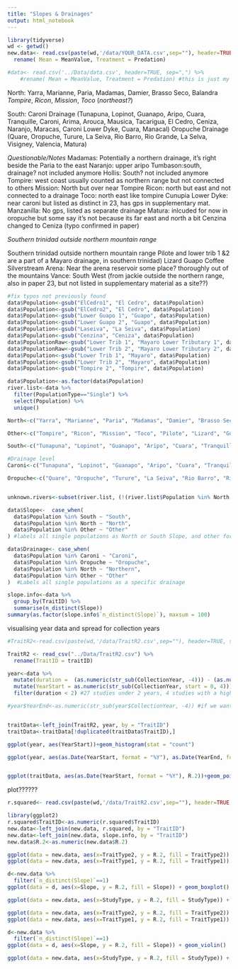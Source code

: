 ```yaml
---
title: "Slopes & Drainages"
output: html_notebook
---
```



```r
library(tidyverse)
wd <- getwd()
new.data<- read.csv(paste(wd,'/data/YOUR_DATA.csv',sep=""), header=TRUE, sep=",") %>% #let's update with the real file name
  rename( Mean = MeanValue, Treatment = Predation)

#data<- read.csv('../Data/data.csv', header=TRUE, sep=",") %>% 
    #rename( Mean = MeanValue, Treatment = Predation) #this is just my old path read in I will delete when we have common path working

```


North: 
Yarra, Marianne, Paria, Madamas, Damier, Brasso Seco, Balandra *Tompire*, *Ricon*, *Mission*, *Toco* (*northeast?*)

South: 
Caroni Drainage (Tunapuna, Lopinot, Guanapo, Aripo, Cuara, Tranquille, Caroni, Arima, Arouca, Mausica, Tacarigua, El Cedro, Ceniza, Naranjo, Maracas, Caroni Lower Dyke, Cuara, Manacal)
Oropuche Drainage (Quare, Oropuche, Turure, La Seiva, Rio Barro, Rio Grande, La Selva, Visigney, Valencia, Matura)

*Questionable/Notes*
Madamas: Potentially a northern drainage, it's right beside the Paria to the east
Naranjo: upper aripo
Tumbason:south, drainage? not included anymore
Hollis: South? not included anymore
Tompire: west coast usually counted as northern range but not connected to others 
Mission: North but over near Tompire
Ricon: north but east and not connected to a drainage
Toco: north east like tompire
Cunupia Lower Dyke: near caroni but listed as distinct in 23, has gps in supplementary mat.	
Manzanilla:	No gps, listed as separate drainage
Matura: inlcuded for now in oropuche but some say it's not because its far east and north a bit
Cenzina changed to Ceniza (typo confirmed in paper)

*Southern trinidad outside northern mountain range*

Southern trinidad outside northern mountain range
Pilote and lower trib 1 &2 are a part of a Mayaro drainage, in southern trinidad)
Lizard
Guapo
Coffee
Silverstream
Arena: Near the arena reservoir some place? thoroughly out of the mountains
Vance: South West (from jackie outside the northern range, also in paper 23, but not listed in supplementary material as a site??)


```r
#fix typos not previously found
data$Population<-gsub("ElCedro1", "El Cedro", data$Population)
data$Population<-gsub("ElCedro2", "El Cedro", data$Population)
data$Population<-gsub("Lower Guapo 1", "Guapo", data$Population)
data$Population<-gsub("Lower Guapo 2", "Guapo", data$Population)
data$Population<-gsub("Laseiva", "La Seiva", data$Population)
data$Population<-gsub("Cenzina", "Ceniza", data$Population)
data$PopulationRaw<-gsub("Lower Trib 1", "Mayaro Lower Tributary 1", data$PopulationRaw)
data$PopulationRaw<-gsub("Lower Trib 2", "Mayaro Lower Tributary 2", data$PopulationRaw)
data$Population<-gsub("Lower Trib 1", "Mayaro", data$Population)
data$Population<-gsub("Lower Trib 2", "Mayaro", data$Population)
data$Population<-gsub("Tompire 2", "Tompire", data$Population)

data$Population<-as.factor(data$Population)
river.list<-data %>% 
  filter(PopulationType=="Single") %>% 
  select(Population) %>% 
  unique()

North<-c("Yarra", "Marianne", "Paria", "Madamas", "Damier", "Brasso Seco", "Balandra") #I think we should keep these together for drainage level, logistically it'll be easier and its how others do it (paper 2 is an example)

Other<-c("Tompire", "Ricon", "Mission", "Toco", "Pilote", "Lizard", "Guapo", "Coffee", "Silverstream", "Arena", "Vance", "Mayaro") #need to finalize with the new lower trib name and update with new papers

South<-c("Tunapuna", "Lopinot", "Guanapo", "Aripo", "Cuara", "Tranquille", "Caroni", "Arima", "Arouca", "Mausica", "Tacarigua", "El Cedro", "Ceniza", "Naranjo", "Maracas", "Caroni Lower Dyke", "Cuara", "Manacal", "Quare", "Oropuche", "Turure", "La Seiva", "Rio Barro", "Rio Grande", "La Selva", "Visigney", "Valencia", "Matura")  

#Drainage level
Caroni<-c("Tunapuna", "Lopinot", "Guanapo", "Aripo", "Cuara", "Tranquille", "Caroni", "Arima", "Arouca", "Mausica", "Tacarigua", "El Cedro", "Ceniza", "Naranjo", "Maracas", "Caroni Lower Dyke", "Cuara", "Manacal")

Oropuche<-c("Quare", "Oropuche", "Turure", "La Seiva", "Rio Barro", "Rio Grande", "La Selva", "Visigney", "Valencia", "Matura")


unknown.rivers<-subset(river.list, (!(river.list$Population %in% North | river.list$Population %in% South))) #rivers not already sorted into north or south slope
```


```r

data$Slope<-  case_when(
  data$Population %in% South ~ "South",
  data$Population %in% North ~ "North",
  data$Population %in% Other ~ "Other"
) #labels all single populations as North or South Slope, and other for identified rivers not in this dichotomy

data$Drainage<- case_when(
  data$Population %in% Caroni ~ "Caroni",
  data$Population %in% Oropuche ~ "Oropuche",
  data$Population %in% North ~ "Northern",
  data$Population %in% Other ~ "Other"
)  #Labels all single populations as a specific drainage

slope.info<-data %>% 
  group_by(TraitID) %>%
  summarise(n_distinct(Slope))
summary(as.factor(slope.info$`n_distinct(Slope)`), maxsum = 100)

```



visualising year data and spread for collection years
```r

#TraitR2<-read.csv(paste(wd,'/data/TraitR2.csv',sep=""), header=TRUE, sep=",") #for common path

TraitR2 <- read_csv("../Data/TraitR2.csv") %>% 
  rename(TraitID = traitID)

year<-data %>% 
  mutate(duration =  (as.numeric(str_sub(CollectionYear, -4))) - (as.numeric(str_sub(CollectionYear, start = 0, 4)))) %>% 
  mutate(YearStart = as.numeric(str_sub(CollectionYear, start = 0, 4))) %>% 
  filter(duration < 2) #27 studies under 2 years, 4 studies with a higher range (Aug 6th)

#year$YearEnd<-as.numeric(str_sub(year$CollectionYear, -4)) #if we want the last year of collection


traitData<-left_join(TraitR2, year, by = "TraitID")
traitData<-traitData[!duplicated(traitData$TraitID),]
```


```r
ggplot(year, aes(YearStart))+geom_histogram(stat = "count")

ggplot(year, aes(as.Date(YearStart, format = "%Y"), as.Date(YearEnd, format = "%Y")))+geom_point()+ geom_abline(intercept = 0, slope = 1) +  scale_x_date(date_labels = "%Y")


ggplot(traitData, aes(as.Date(YearStart, format = "%Y"), R.2))+geom_point()

```


plot??????
```r
r.squared<- read.csv(paste(wd,'/data/TraitR2.csv',sep=""), header=TRUE, sep=",")

library(ggplot2)
r.squared$TraitID<-as.numeric(r.squared$TraitID)
new.data<-left_join(new.data, r.squared, by = "TraitID")
new.data<-left_join(new.data, slope.info, by = "TraitID")
new.data$R.2<-as.numeric(new.data$R.2)
```


```r
ggplot(data = new.data, aes(x=TraitType2, y = R.2, fill = TraitType2)) + geom_boxplot() 
ggplot(data = new.data, aes(x=TraitType1, y = R.2, fill = TraitType1)) + geom_boxplot() 

d<-new.data %>% 
  filter(`n_distinct(Slope)`==1)
ggplot(data = d, aes(x=Slope, y = R.2, fill = Slope)) + geom_boxplot() 

ggplot(data = new.data, aes(x=StudyType, y = R.2, fill = StudyType)) + geom_boxplot() 
```

```r
ggplot(data = new.data, aes(x=TraitType2, y = R.2, fill = TraitType2)) + geom_violin() 
ggplot(data = new.data, aes(x=TraitType1, y = R.2, fill = TraitType1)) + geom_violin() 

d<-new.data %>% 
  filter(`n_distinct(Slope)`==1)
ggplot(data = d, aes(x=Slope, y = R.2, fill = Slope)) + geom_violin() 

ggplot(data = new.data, aes(x=StudyType, y = R.2, fill = StudyType)) + geom_violin() 
```







